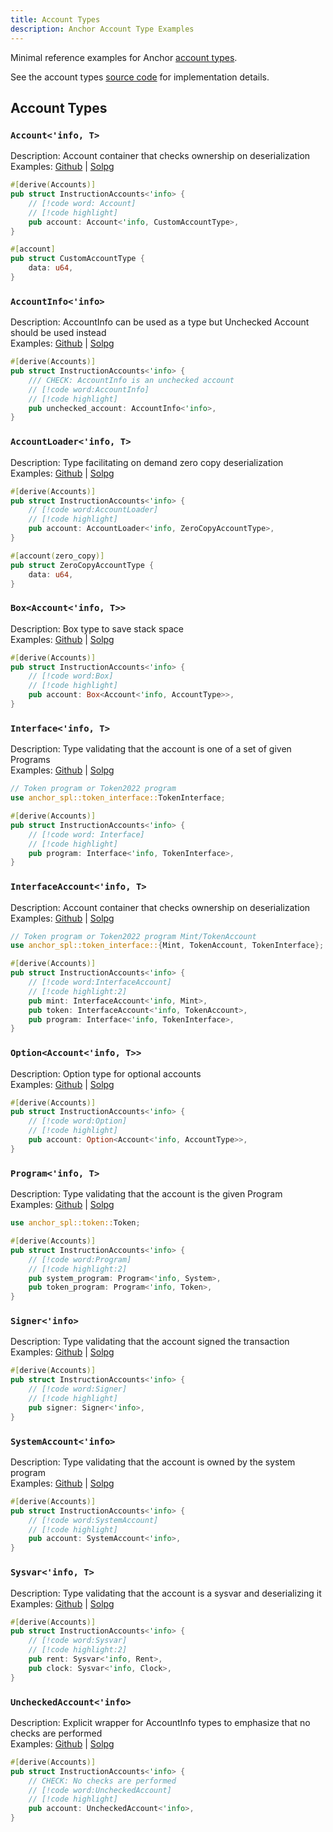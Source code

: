 ```yaml
---
title: Account Types
description: Anchor Account Type Examples
---
```


Minimal reference examples for Anchor
[account types](https://docs.rs/anchor-lang/latest/anchor_lang/accounts/index.html).

See the account types
[source code](https://github.com/coral-xyz/anchor/tree/v0.31.0/lang/src/accounts)
for implementation details.

## Account Types

### `Account<'info, T>`

Description: Account container that checks ownership on deserialization  
Examples: [Github](https://github.com/solana-developers/anchor-examples/tree/main/account-types/Account)
|
[Solpg](https://beta.solpg.io/https://github.com/solana-developers/anchor-examples/tree/main/account-types/Account)

```rust title="snippet"
#[derive(Accounts)]
pub struct InstructionAccounts<'info> {
    // [!code word: Account]
    // [!code highlight]
    pub account: Account<'info, CustomAccountType>,
}

#[account]
pub struct CustomAccountType {
    data: u64,
}
```

### `AccountInfo<'info>`

Description: AccountInfo can be used as a type but Unchecked Account should be
used instead  
Examples: [Github](https://github.com/solana-developers/anchor-examples/tree/main/account-types/AccountInfo)
|
[Solpg](https://beta.solpg.io/https://github.com/solana-developers/anchor-examples/tree/main/account-types/AccountInfo)

```rust title="snippet"
#[derive(Accounts)]
pub struct InstructionAccounts<'info> {
    /// CHECK: AccountInfo is an unchecked account
    // [!code word:AccountInfo]
    // [!code highlight]
    pub unchecked_account: AccountInfo<'info>,
}
```

### `AccountLoader<'info, T>`

Description: Type facilitating on demand zero copy deserialization  
Examples: [Github](https://github.com/solana-developers/anchor-examples/tree/main/account-types/AccountLoader)
|
[Solpg](https://beta.solpg.io/https://github.com/solana-developers/anchor-examples/tree/main/account-types/AccountLoader)

```rust title="snippet"
#[derive(Accounts)]
pub struct InstructionAccounts<'info> {
    // [!code word:AccountLoader]
    // [!code highlight]
    pub account: AccountLoader<'info, ZeroCopyAccountType>,
}

#[account(zero_copy)]
pub struct ZeroCopyAccountType {
    data: u64,
}
```

### `Box<Account<'info, T>>`

Description: Box type to save stack space  
Examples: [Github](https://github.com/solana-developers/anchor-examples/tree/main/account-types/Box)
|
[Solpg](https://beta.solpg.io/https://github.com/solana-developers/anchor-examples/tree/main/account-types/Box)

```rust title="snippet"
#[derive(Accounts)]
pub struct InstructionAccounts<'info> {
    // [!code word:Box]
    // [!code highlight]
    pub account: Box<Account<'info, AccountType>>,
}
```

### `Interface<'info, T>`

Description: Type validating that the account is one of a set of given
Programs  
Examples: [Github](https://github.com/solana-developers/anchor-examples/tree/main/account-types/Interface)
|
[Solpg](https://beta.solpg.io/https://github.com/solana-developers/anchor-examples/tree/main/account-types/Interface)

```rust title="snippet"
// Token program or Token2022 program
use anchor_spl::token_interface::TokenInterface;

#[derive(Accounts)]
pub struct InstructionAccounts<'info> {
    // [!code word: Interface]
    // [!code highlight]
    pub program: Interface<'info, TokenInterface>,
}
```

### `InterfaceAccount<'info, T>`

Description: Account container that checks ownership on deserialization  
Examples: [Github](https://github.com/solana-developers/anchor-examples/tree/main/account-types/InterfaceAccount)
|
[Solpg](https://beta.solpg.io/https://github.com/solana-developers/anchor-examples/tree/main/account-types/InterfaceAccount)

```rust title="snippet"
// Token program or Token2022 program Mint/TokenAccount
use anchor_spl::token_interface::{Mint, TokenAccount, TokenInterface};

#[derive(Accounts)]
pub struct InstructionAccounts<'info> {
    // [!code word:InterfaceAccount]
    // [!code highlight:2]
    pub mint: InterfaceAccount<'info, Mint>,
    pub token: InterfaceAccount<'info, TokenAccount>,
    pub program: Interface<'info, TokenInterface>,
}
```

### `Option<Account<'info, T>>`

Description: Option type for optional accounts  
Examples: [Github](https://github.com/solana-developers/anchor-examples/tree/main/account-types/Option)
|
[Solpg](https://beta.solpg.io/https://github.com/solana-developers/anchor-examples/tree/main/account-types/Option)

```rust title="snippet"
#[derive(Accounts)]
pub struct InstructionAccounts<'info> {
    // [!code word:Option]
    // [!code highlight]
    pub account: Option<Account<'info, AccountType>>,
}
```

### `Program<'info, T>`

Description: Type validating that the account is the given Program  
Examples: [Github](https://github.com/solana-developers/anchor-examples/tree/main/account-types/Program)
|
[Solpg](https://beta.solpg.io/https://github.com/solana-developers/anchor-examples/tree/main/account-types/Program)

```rust title="snippet"
use anchor_spl::token::Token;

#[derive(Accounts)]
pub struct InstructionAccounts<'info> {
    // [!code word:Program]
    // [!code highlight:2]
    pub system_program: Program<'info, System>,
    pub token_program: Program<'info, Token>,
}
```

### `Signer<'info>`

Description: Type validating that the account signed the transaction  
Examples: [Github](https://github.com/solana-developers/anchor-examples/tree/main/account-types/Signer)
|
[Solpg](https://beta.solpg.io/https://github.com/solana-developers/anchor-examples/tree/main/account-types/Signer)

```rust title="snippet"
#[derive(Accounts)]
pub struct InstructionAccounts<'info> {
    // [!code word:Signer]
    // [!code highlight]
    pub signer: Signer<'info>,
}
```

### `SystemAccount<'info>`

Description: Type validating that the account is owned by the system program  
Examples: [Github](https://github.com/solana-developers/anchor-examples/tree/main/account-types/SystemAccount)
|
[Solpg](https://beta.solpg.io/https://github.com/solana-developers/anchor-examples/tree/main/account-types/SystemAccount)

```rust title="snippet"
#[derive(Accounts)]
pub struct InstructionAccounts<'info> {
    // [!code word:SystemAccount]
    // [!code highlight]
    pub account: SystemAccount<'info>,
}
```

### `Sysvar<'info, T>`

Description: Type validating that the account is a sysvar and deserializing it  
Examples: [Github](https://github.com/solana-developers/anchor-examples/tree/main/account-types/Sysvar)
|
[Solpg](https://beta.solpg.io/https://github.com/solana-developers/anchor-examples/tree/main/account-types/Sysvar)

```rust title="snippet"
#[derive(Accounts)]
pub struct InstructionAccounts<'info> {
    // [!code word:Sysvar]
    // [!code highlight:2]
    pub rent: Sysvar<'info, Rent>,
    pub clock: Sysvar<'info, Clock>,
}
```

### `UncheckedAccount<'info>`

Description: Explicit wrapper for AccountInfo types to emphasize that no checks
are performed  
Examples: [Github](https://github.com/solana-developers/anchor-examples/tree/main/account-types/UncheckedAccount)
|
[Solpg](https://beta.solpg.io/https://github.com/solana-developers/anchor-examples/tree/main/account-types/UncheckedAccount)

```rust title="snippet"
#[derive(Accounts)]
pub struct InstructionAccounts<'info> {
    // CHECK: No checks are performed
    // [!code word:UncheckedAccount]
    // [!code highlight]
    pub account: UncheckedAccount<'info>,
}
```

